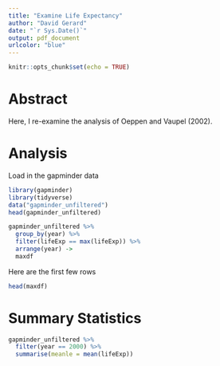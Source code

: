 ```yaml
---
title: "Examine Life Expectancy"
author: "David Gerard"
date: "`r Sys.Date()`"
output: pdf_document
urlcolor: "blue"
---
```


```r
knitr::opts_chunk$set(echo = TRUE)
```

# Abstract

Here, I re-examine the analysis of Oeppen and Vaupel (2002).

# Analysis

Load in the gapminder data
```r
library(gapminder)
library(tidyverse)
data("gapminder_unfiltered")
head(gapminder_unfiltered)
```

```r
gapminder_unfiltered %>%
  group_by(year) %>%
  filter(lifeExp == max(lifeExp)) %>%
  arrange(year) ->
  maxdf
```

Here are the first few rows
```r
head(maxdf)
```

# Summary Statistics

```r
gapminder_unfiltered %>%
  filter(year == 2000) %>%
  summarise(meanle = mean(lifeExp))
```








